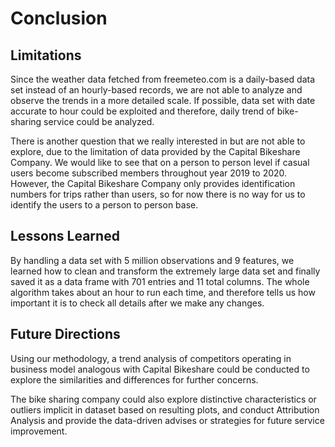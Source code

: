# Conclusion

## Limitations

Since the weather data fetched from freemeteo.com is a daily-based data set instead of an hourly-based records, we are not able to analyze and observe the trends in a more detailed scale. If possible, data set with date accurate to hour could be exploited and therefore, daily trend of bike-sharing service could be analyzed.

There is another question that we really interested in but are not able to explore, due to the limitation of data provided by the Capital Bikeshare Company. We would like to see that on a person to person level if casual users become subscribed members throughout year 2019 to 2020. However, the Capital Bikeshare Company only provides identification numbers for trips rather than users, so for now there is no way for us to identify the users to a person to person base.

## Lessons Learned

By handling a data set with 5 million observations and 9 features, we learned how to clean and transform the extremely large data set and finally saved it as a data frame with 701 entries and 11 total columns. The whole algorithm takes about an hour to run each time, and therefore tells us how important it is to check all details after we make any changes.

## Future Directions

Using our methodology, a trend analysis of competitors operating in business model analogous with Capital Bikeshare could be conducted to explore the similarities and differences for further concerns.

The bike sharing company could also explore distinctive characteristics or outliers implicit in dataset based on resulting plots, and conduct Attribution Analysis and provide the data-driven advises or strategies for future service improvement.

